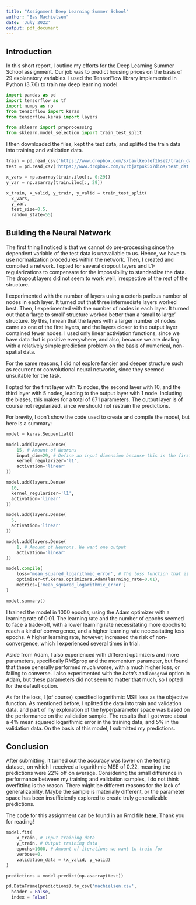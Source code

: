 ```yaml
---
title: "Assignment Deep Learning Summer School"
author: "Bas Machielsen"
date: 'July 2022'
output: pdf_document
---
```


## Introduction

In this short report, I outline my efforts for the Deep Learning Summer School assignment. Our job was to predict housing prices on the basis of 29 explanatory variables. I used the TensorFlow library implemented in Python (3.7.6) to train my deep learning model. 

```python
import pandas as pd
import tensorflow as tf
import numpy as np
from tensorflow import keras
from tensorflow.keras import layers

from sklearn import preprocessing
from sklearn.model_selection import train_test_split
```

I then downloaded the files, kept the test data, and splitted the train data into training and validation data. 

```python
train = pd.read_csv('https://www.dropbox.com/s/bawlkeolef1bse2/train_dat.csv?dl=1')
test = pd.read_csv('https://www.dropbox.com/s/rbjatpuk5x7dios/test_dat.csv?dl=1')

```


```python
x_vars = np.asarray(train.iloc[:, 0:29])
y_var = np.asarray(train.iloc[:, 29])

x_train, x_valid, y_train, y_valid = train_test_split(
  x_vars, 
  y_var,
  test_size=0.5, 
  random_state=55)

```


## Building the Neural Network 

The first thing I noticed is that we cannot do pre-processing since the dependent variable of the test data is unavailable to us. Hence, we have to use normalization procedures within the network. Then, I created and compiled a network. I opted for several dropout layers and L1-regularizations to compensate for the impossibility to standardize the data. The dropout layers did not seem to work well, irrespective of the rest of the structure. 

I experimented with the number of layers using a ceteris paribus number of nodes in each layer. It turned out that three intermediate layers worked best. Then, I experimented with the number of nodes in each layer. It turned out that a 'large to small' structure worked better than a 'small to large' structure. By this, I mean that the layers with a larger number of nodes came as one of the first layers, and the layers closer to the output layer contained fewer nodes. I used only linear activiation functions, since we have data that is positive everywhere, and also, because we are dealing with a relatively simple prediction problem on the basis of numerical, non-spatial data. 

For the same reasons, I did not explore fancier and deeper structure such as recurrent or convolutional neural networks, since they seemed unsuitable for the task. 

I opted for the first layer with 15 nodes, the second layer with 10, and the third layer with 5 nodes, leading to the output layer with 1 node. Including the biases, this makes for a total of 671 parameters. The output layer is of course not regularized, since we should not restrain the predictions. 

For brevity, I don't show the code used to create and compile the model, but here is a summary: 

```python
model = keras.Sequential()

model.add(layers.Dense(
    15, # Amount of Neurons
    input_dim=29, # Define an input dimension because this is the first layer
    kernel_regularizer='l1',
    activation='linear'
))

model.add(layers.Dense(
  10,
  kernel_regularizer='l1',
  activation='linear'
))

model.add(layers.Dense(
  5,
  activation='linear'
))

model.add(layers.Dense(
    1, # Amount of Neurons. We want one output
    activation='linear'
))

model.compile(
    loss='mean_squared_logarithmic_error', # The loss function that is being minimized
    optimizer=tf.keras.optimizers.Adam(learning_rate=0.01),
    metrics=['mean_squared_logarithmic_error'] 
)


```

```python
model.summary()
```

I trained the model in 1000 epochs, using the Adam optimizer with a learning rate of $0.01$. The learning rate and the number of epochs seemed to face a trade-off, with a lower learning rate necessitating more epochs to reach a kind of convergence, and a higher learning rate necessitating less epochs. A higher learning rate, however, increased the risk of non-convergence, which I experienced several times in trial. 

Aside from Adam, I also experienced with different optimizers and more parameters, specifically RMSprop and the momentum parameter, but found that these generally performed much worse, with a much higher loss, or failing to converse. I also experimented with the $beta$'s and `amsgrad` option in Adam, but these parameters did not seem to matter that much, so I opted for the default option. 

As for the loss, I (of course) specified logarithmic MSE loss as the objective function. As mentioned before, I splitted the data into train and validation data, and part of my exploration of the hyperparameter space was based on the performance on the validation sample. The results that I got were about a 4\% mean squared logarithmic error in the training data, and 5\% in the validation data. On the basis of this model, I submitted my predictions. 


## Conclusion 

After submitting, it turned out the accuracy was lower on the testing dataset, on which I received a logarithmic MSE of 0.22, meaning the predictions were 22\% off on average. Considering the small difference in performance between my training and validation samples, I do not think overfitting is the reason. There might be different reasons for the lack of generalizability. Maybe the sample is materially different, or the parameter space has been insufficiently explored to create truly generalizable predictions. 

The code for this assignment can be found in an Rmd file [**here**](https://github.com/basm92/deep_learning/blob/master/assignment/assignment_machielsen.Rmd). Thank you for reading!

```python
model.fit(
    x_train, # Input training data
    y_train, # Output training data
    epochs=1000, # Amount of iterations we want to train for
    verbose=0,
    validation_data = (x_valid, y_valid)
)

```


```python
predictions = model.predict(np.asarray(test))

pd.DataFrame(predictions).to_csv('machielsen.csv', 
  header = False,
  index = False)
```

